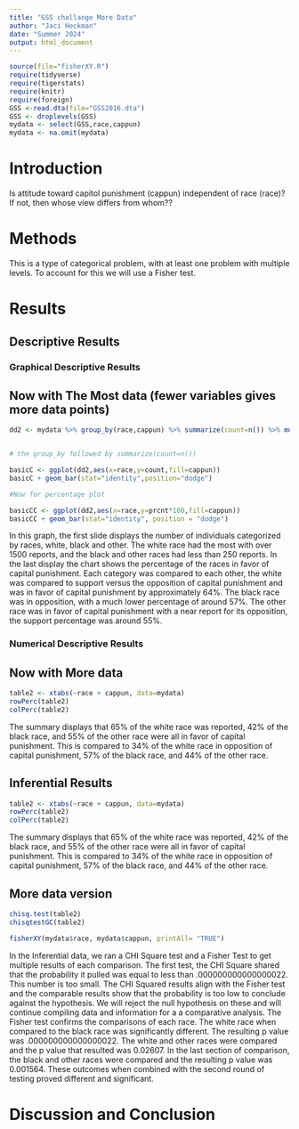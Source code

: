 ```yaml
---
title: "GSS challange More Data"
author: "Jaci Heckman"
date: "Summer 2024"
output: html_document
---
```








```r
source(file="fisherXY.R")
require(tidyverse)
require(tigerstats)
require(knitr)
require(foreign)
GSS <-read.dta(file="GSS2016.dta")
GSS <- droplevels(GSS)
mydata <- select(GSS,race,cappun)
mydata <- na.omit(mydata)
```

# Introduction

<!--In this section you explain what you are trying to show.  Where did the data come from?  What is the research or other question you are trying to answer?.  If you skimp in this section expect to be marked down in your grade. Paint a picture of the project a couple of paragraphs is expected!-->

Is attitude toward capitol punishment (cappun) independent of race (race)?
If not, then whose view differs from whom??

# Methods

<!--Decide on your methods:  use "variable analysis" or other appropriate descriptors.  Make sure to choose at least one graphical method and at least one numerical method. Discuss what data manipulations may be needed for example subsetting or other binning procedures and what sort of graphical displays and inferential tools will be used!-->
  
This is a type of categorical problem, with at least one problem with multiple levels. To account for this we will use a Fisher test.

# Results

<!--Divide this section into two sub-sections:  One for your descriptive  results and one for your inferential results.!-->

## Descriptive Results

### Graphical Descriptive Results

<!--Graphical results here.  Make sure to show your code.  Provide appropriate labels for axes, giving units if possible, and provide a good title for the graph, too.  Use the graphical results to describe the patterns if any that exist in the data as focused toward the research question. Bottom line is to explain the features of the graph that are relevant to conforming or departing to what is expected by your null hypothesis !-->



## Now with The Most data (fewer variables gives more data points)
  
```r
dd2 <- mydata %>% group_by(race,cappun) %>% summarize(count=n()) %>% mutate(prcnt=count/sum(count))


# the group_by followed by summarize(count=n())

basicC <- ggplot(dd2,aes(x=race,y=count,fill=cappun))
basicC + geom_bar(stat="identity",position="dodge")

#Now for percentage plot

basicCC <- ggplot(dd2,aes(x=race,y=prcnt*100,fill=cappun)) 
basicCC + geom_bar(stat="identity", position = "dodge")
```
  
In this graph, the first slide displays the number of individuals categorized by races, white, black and other. The white race had the most with over 1500 reports, and the black and other races had less than 250 reports.
In the last display the chart shows the percentage of the races in favor of capital punishment. Each category was compared to each other, the white was compared to support versus the opposition of capital punishment and was in favor of capital punishment by approximately 64%. The black race was in opposition, with a much lower percentage of around 57%. The other race was in favor of capital punishment with a near report for its opposition, the support percentage was around 55%.


### Numerical Descriptive Results

<!--Numerical results go here. Use the numerical results to describe the patterns if any that exist in the data as focused toward the research question!-->

## Now with More data
  
```r
table2 <- xtabs(~race + cappun, data=mydata)
rowPerc(table2)
colPerc(table2)
```
  
The summary displays that 65% of the white race was reported, 42% of the black race, and 55% of the other race were all in favor of capital punishment. This is compared to 34% of the white race in opposition of capital punishment, 57% of the black race, and 44% of the other race. 


## Inferential Results

<!--State hypothesis clearly.  Make sure your discussion of the inferential test covers all the aspects that the test output produces, such as test statistic, p-value etc.  Make a decision about the null hypothesis, explain the assumptions on which the selected test/procedure was based, and why the chosen procedure satisfys the assumptions and is appropriate to answer the research question!-->
  
```r
table2 <- xtabs(~race + cappun, data=mydata)
rowPerc(table2)
colPerc(table2)
```
  
The summary displays that 65% of the white race was reported, 42% of the black race, and 55% of the other race were all in favor of capital punishment. This is compared to 34% of the white race in opposition of capital punishment, 57% of the black race, and 44% of the other race.

## More data version
  
```r
chisq.test(table2)
chisqtestGC(table2)
```

  
```r
fisherXY(mydata$race, mydata$cappun, printAll= "TRUE")
```

In the Inferential data, we ran a CHI Square test and a Fisher Test to get multiple results of each comparison. The first test, the CHI Square shared that the probability it pulled was equal to less than .000000000000000022. This number is too small.
The CHI Squared results align with the Fisher test and the comparable results show that the probability is too low to conclude against the hypothesis. We will reject the null hypothesis on these and will continue compiling data and information for a a comparative analysis. 
The Fisher test confirms the comparisons of each race. The white race when compared to the black race was significantly different. The resulting p value was .000000000000000022. The white and other races were compared and the p value that resulted was 0.02607. In the last section of comparison, the black and other races were compared and the resulting p value was 0.001564. These outcomes when combined with the second round of testing proved different and significant. 

# Discussion and Conclusion

<!--Discussion and conclusion here.  If you found a relationship be sure to consider whether the relationship occurs because one of the variavbles causes the other, or whether they perhasps are related for some other reason.  Watch the chapter 6 videos from the GeorgeTown videos collection.!-->
